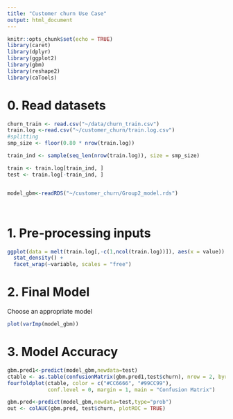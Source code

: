 ```yaml
---
title: "Customer churn Use Case"
output: html_document
---
```


```r
knitr::opts_chunk$set(echo = TRUE)
library(caret)
library(dplyr)
library(ggplot2)
library(gbm)
library(reshape2)
library(caTools)
```

# 0. Read datasets

```r
churn_train <- read.csv("~/data/churn_train.csv")
train.log <-read.csv("~/customer_churn/train.log.csv")
#splitting
smp_size <- floor(0.80 * nrow(train.log))

train_ind <- sample(seq_len(nrow(train.log)), size = smp_size)

train <- train.log[train_ind, ]
test <- train.log[-train_ind, ]


model_gbm<-readRDS("~/customer_churn/Group2_model.rds")




```

# 1. Pre-processing inputs




```r
ggplot(data = melt(train.log[,-c(1,ncol(train.log))]), aes(x = value)) + 
  stat_density() + 
  facet_wrap(~variable, scales = "free")

```



# 2. Final Model

Choose an appropriate model

```r
plot(varImp(model_gbm))


```

# 3. Model Accuracy

```r
gbm.pred1<-predict(model_gbm,newdata=test)
ctable <- as.table(confusionMatrix(gbm.pred1,test$churn), nrow = 2, byrow = TRUE)
fourfoldplot(ctable, color = c("#CC6666", "#99CC99"),
             conf.level = 0, margin = 1, main = "Confusion Matrix")

gbm.pred<-predict(model_gbm,newdata=test,type="prob")
out <- colAUC(gbm.pred, test$churn, plotROC = TRUE)
```


